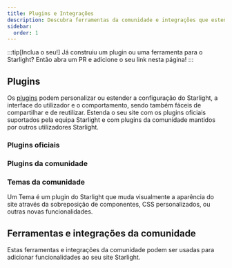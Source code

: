 ```yaml
---
title: Plugins e Integrações
description: Descubra ferramentas da comunidade e integrações que estendem o Starlight!
sidebar:
  order: 1
---
```


:::tip[Inclua o seu!]
Já construiu um plugin ou uma ferramenta para o Starlight?
Então abra um PR e adicione o seu link nesta página!
:::

## Plugins

Os [plugins](/pt-pt/reference/plugins/) podem personalizar ou estender a configuração do Starlight, a interface do utilizador e o comportamento, sendo também fáceis de compartilhar e de reutilizar.
Estenda o seu site com os plugins oficiais suportados pela equipa Starlight e com plugins da comunidade mantidos por outros utilizadores Starlight.

### Plugins oficiais

<CardGrid>
	<LinkCard
		href="/pt-pt/guides/site-search/#algolia-docsearch"
		title="Algolia DocSearch"
		description="Substitua o fornecedor de pesquisa Pagefind pelo Algolia DocSearch."
	/>
</CardGrid>

### Plugins da comunidade

<CardGrid>
	<LinkCard
		href="https://github.com/HiDeoo/starlight-links-validator"
		title="starlight-links-validator"
		description="Verifique links incorretos nas suas páginas do Starlight."
	/>
	<LinkCard
		href="https://github.com/HiDeoo/starlight-typedoc"
		title="starlight-typedoc"
		description="Crie páginas Starlight a partir de TypeScript utilizando o TypeDoc."
	/>
	<LinkCard
		href="https://github.com/HiDeoo/starlight-blog"
		title="starlight-blog"
		description="Adicione um blog ao seu site de documentação."
	/>
	<LinkCard
		href="https://github.com/HiDeoo/starlight-openapi"
		title="starlight-openapi"
		description="Crie páginas de documentação a partir de especificações OpenAPI/Swagger."
	/>
	<LinkCard
		href="https://github.com/HiDeoo/starlight-obsidian"
		title="starlight-obsidian"
		description="Publique cofres de Obsidian no seu site Starlight."
	/>
	<LinkCard
		href="https://astro-ghostcms.xyz/intro/starlight/install/"
		title="starlight-ghostcms"
		description="Adicione os artigos do seu blog GhostCMS ao lado das páginas Starlight."
	/>
	<LinkCard
		href="https://github.com/HiDeoo/starlight-image-zoom"
		title="starlight-image-zoom"
		description="Adicione funções de zoom à sua documentação do Starlight."
	/>
		<LinkCard
		href="https://github.com/lorenzolewis/starlight-utils"
		title="starlight-utils"
		description="Estenda o Starlight com uma coleção de utilitários comuns."
	/>
<LinkCard
		href="https://github.com/trueberryless/starlight-view-modes"
		title="starlight-view-modes"
		description="Adicione a capacidade de mostrar diferentes formas de visualização no seu website de documentação."
	/>
	<LinkCard
		href="https://github.com/HiDeoo/starlight-versions"
		title="starlight-versions"
		description="Acrescente a versão às páginas da sua documentação Starlight."
	/>
	<LinkCard
		href="https://inox-tools.fryuni.dev/star-warp"
		title="star-warp"
		description="Acelere a pesquisa de resultados na sua documentação."
	/>
	<LinkCard
		href="https://github.com/HiDeoo/starlight-heading-badges"
		title="starlight-heading-badges"
		description="Adicione distintivos aos cabeçalhos de Markdown e MDX."
	/>
	<LinkCard
		href="https://github.com/Fevol/starlight-site-graph"
		title="starlight-site-graph"
		description="Adicione um mapa interativo do site à barra lateral das suas páginas."
	/>
	<LinkCard
		href="https://github.com/HiDeoo/starlight-sidebar-topics"
		title="starlight-sidebar-topics"
		description="Divida a sua documentação em secções diferentes cada uma com a sua barra lateral."
	/>
	<LinkCard
		href="https://github.com/trueberryless-org/starlight-sidebar-topics-dropdown"
		title="starlight-sidebar-topics-dropdown"
		description="Divida as suas páginas de documentação em várias sub-páginas e alterne entre elas através de um menu na barra lateral."
	/>
	<LinkCard
		href="https://github.com/trueberryless-org/starlight-cooler-credit"
		title="starlight-cooler-credit"
		description="Adicione os créditos do Starlight ou Astro no fundo da tabela de conteúdos."
	/>
	<LinkCard
		href="https://github.com/trueberryless-org/starlight-contributor-list"
		title="starlight-contributor-list"
		description="Apresente uma lista de todos os contribuidores do seu projeto."
	/>
</CardGrid>

### Temas da comunidade

Um Tema é um plugin do Starlight que muda visualmente a aparência do site através da sobreposição de componentes, CSS personalizados, ou outras
novas funcionalidades.

<CardGrid>
	<LinkCard
		href="https://github.com/HiDeoo/starlight-theme-rapide"
		title="starlight-theme-rapide"
		description="Tema do Starlight inspirado no tema Vitesse do Visual Studio Code."
	/>
	<LinkCard
		href="https://github.com/Fevol/starlight-theme-obsidian"
		title="starlight-theme-obsidian"
		description="Tema do Starlight inspirado em sites com o tema Obsidian Publish."
	/>
	<LinkCard
		href="https://github.com/TheOtterlord/catppuccin-starlight"
		title="catppuccin-starlight"
		description="Tema de `Pastel Suavizante` para o Starlight"
	/>
</CardGrid>

## Ferramentas e integrações da comunidade


Estas ferramentas e integrações da comunidade podem ser usadas para adicionar funcionalidades ao seu site Starlight.

<CardGrid>
	<LinkCard
		href="https://www.feelback.dev/blog/new-astro-starlight-integration/"
		title="FeelBack"
		description="Adicione um sistema de feedback de utilizador às páginas da documentação."
	/>
	<LinkCard
		href="https://github.com/val-town/notion-to-astro"
		title="notion-to-astro"
		description="Converta exportações do Notion para documentos do Starlight"
	/>
	<LinkCard
		href="https://github.com/mattjennings/astro-live-code"
		title="astro-live-code"
		description="Apresente blocos de código MDX como componentes interativos"
	/>
	<LinkCard
		href="https://github.com/HiDeoo/starlight-i18n"
		title="starlight-i18n"
		description="Extensão para o Visual Studio Code que ajuda a traduzir páginas do Starlight."
	/>
	<LinkCard
		href="https://github.com/HiDeoo/starlight-package-managers"
		title="starlight-package-managers"
		description="Mostra de forma rápida comandos npm relacionados para vários gestores de packages."
	/>
	<LinkCard
		href="https://github.com/HiDeoo/starlight-showcases"
		title="starlight-showcases"
		description="Conjunto de componentes do Starlight para construir páginas de demonstração."
	/>
	<LinkCard
		href="https://github.com/HiDeoo/generator-starlight-plugin"
		title="@hideoo/starlight-plugin"
		description="A generator to quickly scaffold Starlight plugins."
	/>
</CardGrid>
